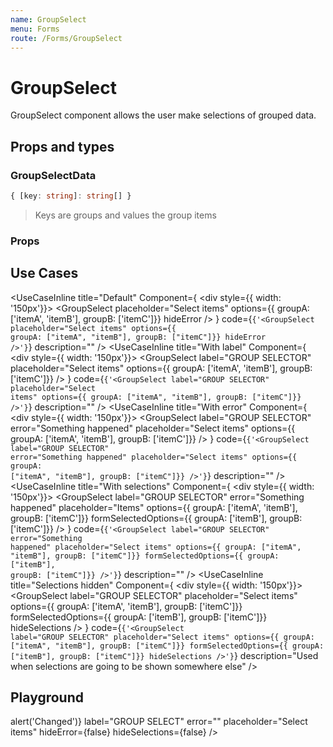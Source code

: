 ```yaml
---
name: GroupSelect
menu: Forms
route: /Forms/GroupSelect
---
```



# GroupSelect

GroupSelect component allows the user make selections of grouped data.

## Props and types

### GroupSelectData
```ts
{ [key: string]: string[] }
```
> Keys are groups and values the group items

### Props
<Props of={GroupSelect} />

## Use Cases
<UseCaseInline
  title="Default"
  Component={
    <div style={{ width: '150px'}}>
      <GroupSelect
        placeholder="Select items"
        options={{ groupA: ['itemA', 'itemB'], groupB: ['itemC']}}
        hideError
      />
    </div>
  }
  code={<code>{'<GroupSelect placeholder="Select items" options={{ groupA: ["itemA", "itemB"], groupB: ["itemC"]}} hideError />'}</code>}
  description=""
/>
<UseCaseInline
  title="With label"
  Component={
    <div style={{ width: '150px'}}>
    <GroupSelect
      label="GROUP SELECTOR"
      placeholder="Select items"
      options={{ groupA: ['itemA', 'itemB'], groupB: ['itemC']}}
    />
    </div>
  }
  code={<code>{'<GroupSelect label="GROUP SELECTOR" placeholder="Select items" options={{ groupA: ["itemA", "itemB"], groupB: ["itemC"]}} />'}</code>}
  description=""
/>
<UseCaseInline
  title="With error"
  Component={
    <div style={{ width: '150px'}}>
      <GroupSelect
        label="GROUP SELECTOR"
        error="Something happened"
        placeholder="Select items"
        options={{ groupA: ['itemA', 'itemB'], groupB: ['itemC']}}
      />
    </div>
  }
  code={<code>{'<GroupSelect label="GROUP SELECTOR" error="Something happened" placeholder="Select items" options={{ groupA: ["itemA", "itemB"], groupB: ["itemC"]}} />'}</code>}
  description=""
/>
<UseCaseInline
  title="With selections"
  Component={
    <div style={{ width: '150px'}}>
      <GroupSelect
        label="GROUP SELECTOR"
        error="Something happened"
        placeholder="Items"
        options={{ groupA: ['itemA', 'itemB'], groupB: ['itemC']}}
        formSelectedOptions={{ groupA: ['itemB'], groupB: ['itemC']}}
      />
    </div>
  }
  code={<code>{'<GroupSelect label="GROUP SELECTOR" error="Something happened" placeholder="Select items" options={{ groupA: ["itemA", "itemB"], groupB: ["itemC"]}} formSelectedOptions={{ groupA: ["itemB"], groupB: ["itemC"]}} />'}</code>}
  description=""
/>
<UseCaseInline
  title="Selections hidden"
  Component={
    <div style={{ width: '150px'}}>
      <GroupSelect
        label="GROUP SELECTOR"
        placeholder="Select items"
        options={{ groupA: ['itemA', 'itemB'], groupB: ['itemC']}}
        formSelectedOptions={{ groupA: ['itemB'], groupB: ['itemC']}}
        hideSelections
      />
    </div>
  }
  code={<code>{'<GroupSelect label="GROUP SELECTOR" placeholder="Select items" options={{ groupA: ["itemA", "itemB"], groupB: ["itemC"]}} formSelectedOptions={{ groupA: ["itemB"], groupB: ["itemC"]}} hideSelections />'}</code>}
  description="Used when selections are going to be shown somewhere else"
/>



## Playground

<Playground>
  <GroupSelect
    options={{ groupA: ['itemA', 'itemB'], groupB: ['itemC']}}
    formSelectedOptions={{ groupA: ['itemB'], groupB: ['itemC']}}
    onChange={() => alert('Changed')}
    label="GROUP SELECT"
    error=""
    placeholder="Select items"
    hideError={false}
    hideSelections={false}
  />
</Playground>
